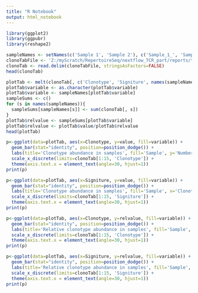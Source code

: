 ```yaml
---
title: "R Notebook"
output: html_notebook
---
```



```r
library(ggplot2)
library(ggpubr)
library(reshape2)
```

```r
sampleNames <- setNames(c('Sample 1', 'Sample 2'), c('Sample_1_', 'Sample_2_'))
clonoTabFile <- 'Z:/myScratch/RepertoireSeq/nextflow_TCR_part/reports/test/clonotypeTable.tsv'
clonoTab <- read.delim(clonoTabFile, stringsAsFactors=FALSE)
head(clonoTab)
```

```r
plotTab <- melt(clonoTab[, c('Clonotype', 'Signiture', names(sampleNames))])
plotTab$variable <- as.character(plotTab$variable)
plotTab$variable <- sampleNames[plotTab$variable]
sampleSums <- c()
for (s in names(sampleNames)){
  sampleSums[sampleNames[s]] <- sum(clonoTab[, s])
}
plotTab$relvalue <- sampleSums[plotTab$variable]
plotTab$relvalue <- plotTab$value/plotTab$relvalue
head(plotTab)
```

```r
p<-ggplot(data=plotTab, aes(x=Clonotype, y=value, fill=variable)) +
  geom_bar(stat="identity", position=position_dodge()) +
  labs(title='Clonotype abundance in samples', fill='Sample', y='Number of cells in clonotype') +
  scale_x_discrete(limits=clonoTab[1:15, 'Clonotype']) +
  theme(axis.text.x = element_text(angle=30, hjust=1)) 
print(p)
```

```r
p<-ggplot(data=plotTab, aes(x=Signiture, y=value, fill=variable)) +
  geom_bar(stat="identity", position=position_dodge()) +
  labs(title='Clonotype abundance in samples', fill='Sample', x='Clonotype', y='Number of cells in clonotype') +
  scale_x_discrete(limits=clonoTab[1:15, 'Signiture']) +
  theme(axis.text.x = element_text(angle=30, hjust=1)) 
print(p)
```

```r
p<-ggplot(data=plotTab, aes(x=Clonotype, y=relvalue, fill=variable)) +
  geom_bar(stat="identity", position=position_dodge()) +
  labs(title='Relative clonotype abundance in samples', fill='Sample', y='Portion of clonotype in sample') +
  scale_x_discrete(limits=clonoTab[1:15, 'Clonotype']) +
  theme(axis.text.x = element_text(angle=30, hjust=1)) 
print(p)
```

```r
p<-ggplot(data=plotTab, aes(x=Signiture, y=relvalue, fill=variable)) +
  geom_bar(stat="identity", position=position_dodge()) +
  labs(title='Relative clonotype abundance in samples', fill='Sample', x='Clonotype', y='Portion of clonotype in sample') +
  scale_x_discrete(limits=clonoTab[1:15, 'Signiture']) +
  theme(axis.text.x = element_text(angle=30, hjust=1)) 
print(p)
```